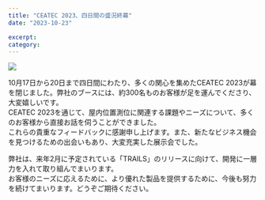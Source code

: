 ```yaml
---
title: "CEATEC 2023、四日間の盛況終幕"
date: "2023-10-23"

excerpt:
category:
---
```


![](/images/News/CEATEC-News.png)

10月17日から20日まで四日間にわたり、多くの関心を集めたCEATEC 2023が幕を閉じました。弊社のブースには、約300名ものお客様が足を運んでくださり、大変嬉しいです。\
CEATEC 2023を通じて、屋内位置測位に関連する課題やニーズについて、多くのお客様から直接お話を伺うことができました。\
これらの貴重なフィードバックに感謝申し上げます。また、新たなビジネス機会を見つけるための出会いもあり、大変充実した展示会でした。

弊社は、来年2月に予定されている「TRAILS」のリリースに向けて、開発に一層力を入れて取り組んでまいります。\
お客様のニーズに応えるために、より優れた製品を提供するために、今後も努力を続けてまいります。どうぞご期待ください。



